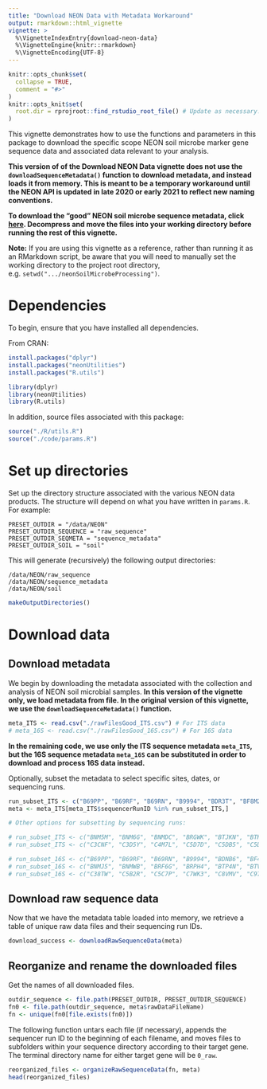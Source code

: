 ```yaml
---
title: "Download NEON Data with Metadata Workaround"
output: rmarkdown::html_vignette
vignette: >
  %\VignetteIndexEntry{download-neon-data}
  %\VignetteEngine{knitr::rmarkdown}
  %\VignetteEncoding{UTF-8}
---
```


```r
knitr::opts_chunk$set(
  collapse = TRUE,
  comment = "#>"
)
knitr::opts_knit$set(
  root.dir = rprojroot::find_rstudio_root_file() # Update as necessary. Should refer to the absolute filepath of the project root directory (e.g. .../neonSoilMicrobeProcessing)
)
```


This vignette demonstrates how to use the functions and parameters in this package to download the specific scope NEON soil microbe marker gene sequence data and associated data relevant to your analysis. 

**This version of of the Download NEON Data vignette does not use the `downloadSequenceMetadata()` function to download metadata, and instead loads it from memory. This is meant to be a temporary workaround until the NEON API is updated in late 2020 or early 2021 to reflect new naming conventions.**

**To download the "good" NEON soil microbe sequence metadata, click [here](https://drive.google.com/file/d/1Rd41yHeHYoNl5HsKWUTO2uFOSLrbcIg9/view?usp=sharing). Decompress and move the files into your working directory before running the rest of this vignette.**

**Note:** If you are using this vignette as a reference, rather than running it as an RMarkdown script, be aware that you will need to manually set the working directory to the project root directory, e.g. `setwd(".../neonSoilMicrobeProcessing")`.

# Dependencies

To begin, ensure that you have installed all dependencies.

From CRAN:
```r
install.packages("dplyr")
install.packages("neonUtilities")
install.packages("R.utils")
```

```r
library(dplyr)
library(neonUtilities)
library(R.utils)
```

In addition, source files associated with this package:

```r
source("./R/utils.R")
source("./code/params.R")
```

# Set up directories

Set up the directory structure associated with the various NEON data products. The structure will depend on what you have written in `params.R`. For example:

```
PRESET_OUTDIR = "/data/NEON"
PRESET_OUTDIR_SEQUENCE = "raw_sequence"
PRESET_OUTDIR_SEQMETA = "sequence_metadata"
PRESET_OUTDIR_SOIL = "soil"
```

This will generate (recursively) the following output directories:

```
/data/NEON/raw_sequence
/data/NEON/sequence_metadata
/data/NEON/soil
```

```r
makeOutputDirectories()
```

# Download data

## Download metadata

We begin by downloading the metadata associated with the collection and analysis of NEON soil microbial samples. **In this version of the vignette only, we load metadata from file. In the original version of this vignette, we use the `downloadSequenceMetadata()` function.**

```r
meta_ITS <- read.csv("./rawFilesGood_ITS.csv") # For ITS data
# meta_16S <- read.csv("./rawFilesGood_16S.csv") # For 16S data
```

**In the remaining code, we use only the ITS sequence metadata `meta_ITS`, but the 16S sequence metadata `meta_16S` can be substituted in order to download and process 16S data instead.**

Optionally, subset the metadata to select specific sites, dates, or sequencing runs.

```r
run_subset_ITS <- c("B69PP", "B69RF", "B69RN", "B9994", "BDR3T", "BF8M2", "BF8W6", "BFDG8", "BMCBD", "BMCC4", "BNBWL")
meta <- meta_ITS[meta_ITS$sequencerRunID %in% run_subset_ITS,]

# Other options for subsetting by sequencing runs:

# run_subset_ITS <- c("BNM5M", "BNM6G", "BNMDC", "BRGWK", "BTJKN", "BTK8C", "BTNFM", "BVKHJ", "BVM74", "C25G9", "C25VD", "C3CN4")
# run_subset_ITS <- c("C3CNF", "C3D5Y", "C4M7L", "C5D7D", "C5DB5", "C5DCH", "C97GV", "C97PR", "C9852", "CBJG3", "CBRDC")

# run_subset_16S <- c("B69PP", "B69RF", "B69RN", "B9994", "BDNB6", "BF462", "BF8M2", "BFDG8", "BJ8RK", "BMC64", "BMCBJ")
# run_subset_16S <- c("BNMJ5", "BNMWB", "BRF6G", "BRPH4", "BTP4N", "BTV4F", "BVKCR", "BVMB4", "BVPNR", "C24VW", "C25T6")
# run_subset_16S <- c("C38TW", "C5B2R", "C5C7P", "C7WK3", "C8VMV", "C977L", "C983L", "CBJYB", "CBTWG", "CDJ5J")
```

## Download raw sequence data

Now that we have the metadata table loaded into memory, we retrieve a table of unique raw data files and their sequencing run IDs. 

```r
download_success <- downloadRawSequenceData(meta)
```

## Reorganize and rename the downloaded files

Get the names of all downloaded files.

```r
outdir_sequence <- file.path(PRESET_OUTDIR, PRESET_OUTDIR_SEQUENCE)
fn0 <- file.path(outdir_sequence, meta$rawDataFileName)
fn <- unique(fn0[file.exists(fn0)])
```

The following function untars each file (if necessary), appends the sequencer run ID to the beginning of each filename, and moves files to subfolders within your  sequence directory according to their target gene. The terminal directory name for either target gene will be `0_raw`.

```r
reorganized_files <- organizeRawSequenceData(fn, meta)
head(reorganized_files)
```


